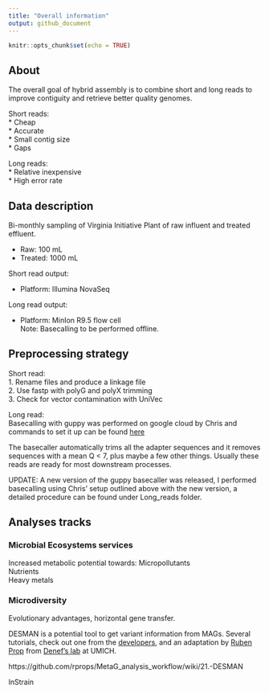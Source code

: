```yaml
---
title: "Overall information"
output: github_document
---
```


```r
knitr::opts_chunk$set(echo = TRUE)
```

## About
The overall goal of hybrid assembly is to combine short and long reads to improve contiguity and retrieve better quality genomes.  

Short reads:  
* Cheap  
* Accurate  
* Small contig size  
* Gaps  
    
Long reads:  
* Relative inexpensive  
* High error rate

## Data description
Bi-monthly sampling of Virginia Initiative Plant of raw influent and treated effluent.  

* Raw: 100 mL  
* Treated: 1000 mL  

Short read output:  

* Platform: Illumina NovaSeq  

Long read output:  

* Platform: MinIon R9.5 flow cell  
Note: Basecalling to be performed offline. 

## Preprocessing strategy  

Short read:  
1. Rename files and  produce a linkage file  
2. Use fastp with polyG and polyX trimming  
3. Check for vector contamination with UniVec  

Long read:  
Basecalling with guppy was performed on google cloud by Chris and commands to set it up can be found [here](https://gist.github.com/chrisLanderson/3f8443e5ab837c14c2249102343b6587){target="blank_"}

The basecaller automatically trims all the adapter sequences and it removes sequences with a mean Q < 7, plus maybe a few other things. Usually these reads are ready for most downstream processes.

UPDATE: A new version of the guppy basecaller was released, I performed basecalling using Chris' setup outlined above with the new version, a detailed procedure can be found under Long_reads folder. 

## Analyses tracks

### Microbial Ecosystems services

Increased metabolic potential towards:
  Micropollutants  
  Nutrients  
  Heavy metals  

### Microdiversity 

Evolutionary advantages, horizontal gene transfer.

DESMAN is a potential tool to get variant information from MAGs.
Several tutorials, check out one from the [developers](https://github.com/chrisquince/StrainMetaSim){target="_blank"}, and an adaptation by [Ruben Prop](https://github.com/rprops/MetaG_analysis_workflow/wiki/21.-DESMAN){target="_blank"} from [Denef's lab](http://www-personal.umich.edu/~vdenef/index.htm) at UMICH.

https://github.com/rprops/MetaG_analysis_workflow/wiki/21.-DESMAN

InStrain
